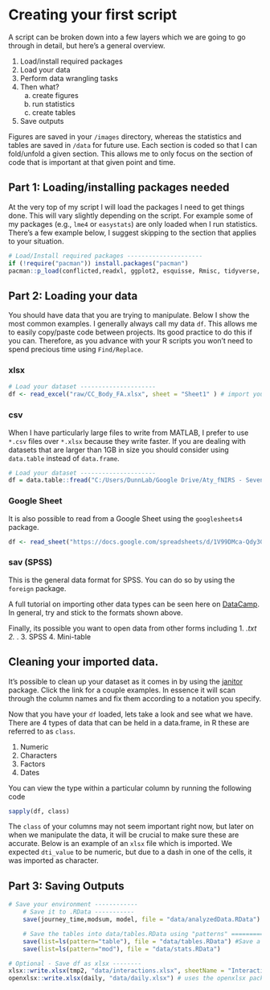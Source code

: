 # Creating your first script {#first_script}

A script can be broken down into a few layers which we are going to go through in detail, but here's a general overview.

1. Load/install required packages
2. Load your data
3. Perform data wrangling tasks
4. Then what?
	a. create figures
	b. run statistics
	c. create tables
5. Save outputs

Figures are saved in your `/images` directory, whereas the statistics and tables are saved in `/data` for future use. Each section is coded so that I can fold/unfold a given section. This allows me to only focus on the section of code that is important at that given point and time.


## Part 1: Loading/installing packages needed

At the very top of my script I will load the packages I need to get things done. This will vary slightly depending on the script. For example some of my packages (e.g., `lme4` or `easystats`) are only loaded when I run statistics. There's a few example below, I suggest skipping to the section that applies to your situation.

```r
# Load/Install required packages ---------------------
if (!require("pacman")) install.packages("pacman")
pacman::p_load(conflicted,readxl, ggplot2, esquisse, Rmisc, tidyverse, car, easystats, apastats, sjlabelled) #p_load This function is a wrapper for library and require. It checks to see if a package is installed, if 
```

## Part 2: Loading your data

You should have data that you are trying to manipulate. Below I show the most common examples. I generally always call my data `df`. This allows me to easily copy/paste code between projects. Its good practice to do this if you can. Therefore, as you advance with your R scripts you won't need to spend precious time using `Find/Replace`.


### xlsx 

```r
# Load your dataset ---------------------
df <- read_excel("raw/CC_Body_FA.xlsx", sheet = "Sheet1" ) # import your dataset - uses 'readxl'
```

### csv
When I have particularly large files to write from MATLAB, I prefer to use `*.csv` files over `*.xlsx` because they write faster. If you are dealing with datasets that are larger than 1GB in size you should consider using `data.table` instead of `data.frame`.  

```r
# Load your dataset ---------------------
df = data.table::fread("C:/Users/DunnLab/Google Drive/Aty_fNIRS - Seven Day/raw/TimeSeriesDatasetLobesMean.csv", header = TRUE)  # requires 'data.table' library
```

### Google Sheet 
It is also possible to read from a Google Sheet using the `googlesheets4` package.

```r
df <- read_sheet("https://docs.google.com/spreadsheets/d/1V99DMca-Qdy3G7kyg9zTONvBVagtnBrj4nm78Fj1vU8", sheet = "Head Measures & Information") # requires 'googlesheets4' library
```

### sav (SPSS)

This is the general data format for SPSS. You can do so by using the `foreign` package.


A full tutorial on importing other data types can be seen here on [DataCamp](https://www.datacamp.com/community/tutorials/r-data-import-tutorial). In general, try and stick to the formats shown above.

Finally, its possible you want to open data from other forms including
	1. *.txt
	2. *.
	3. SPSS
	4. Mini-table

## Cleaning your imported data.

It's possible to clean up your dataset as it comes in by using the [janitor](https://github.com/sfirke/janitor) package. Click the link for a couple examples. In essence it will scan through the column names and fix them according to a notation you specify. 


Now that you have your `df` loaded, lets take a look and see what we have. There are 4 types of data that can be held in a data.frame, in R these are referred to as `class`. 

1. Numeric
2. Characters
3. Factors
4. Dates

You can view the type within a particular column by running the following code

```r
sapply(df, class)
```

The `class` of your columns may not seem important right now, but later on when we manipulate the data, it will be crucial to make sure these are accurate. Below is an example of an `xlsx` file which is imported. We expected `dti_value` to be numeric, but due to a dash in one of the cells, it was imported as character.

## Part 3: Saving Outputs

```r
# Save your environment ------------
	# Save it to .RData -----------
	save(journey_time,modsum, model, file = "data/analyzedData.RData") #Save a list of tables that I'll use in the .Rmd file.

	# Save the tables into data/tables.RData using "patterns" ==================
	save(list=ls(pattern="table"), file = "data/tables.RData") #Save a list of tables that I'll use in the .Rmd file.
	save(list=ls(pattern="mod"), file = "data/stats.RData")

# Optional - Save df as xlsx --------
xlsx::write.xlsx(tmp2, "data/interactions.xlsx", sheetName = "Interaction2", append = TRUE) # uses the xlsx package
openxlsx::write.xlsx(daily, "data/daily.xlsx") # uses the openxlsx package but you can't append sheets with this package as far as I know.
```
